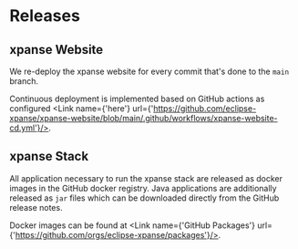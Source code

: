 
# Releases

## xpanse Website

We re-deploy the xpanse website for every commit that's done to the `main` branch.

Continuous deployment is implemented based on GitHub actions as configured <Link name={'here'} url={'https://github.com/eclipse-xpanse/xpanse-website/blob/main/.github/workflows/xpanse-website-cd.yml'}/>.

## xpanse Stack

All application necessary to run the xpanse stack are released as docker images in the GitHub docker registry.
Java applications are additionally released as `jar` files which can be downloaded directly from the GitHub release notes.

Docker images can be found at <Link name={'GitHub Packages'} url={'https://github.com/orgs/eclipse-xpanse/packages'}/>.
